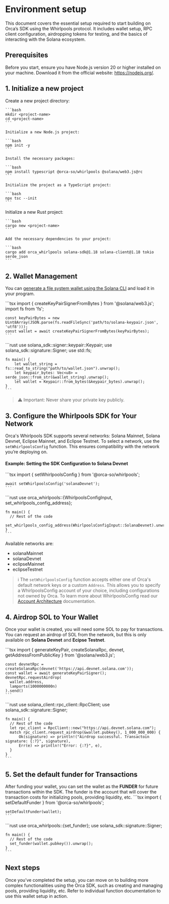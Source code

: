 
# Environment setup
This document covers the essential setup required to start building on Orca’s SDK using the Whirlpools protocol. It includes wallet setup, RPC client configuration, airdropping tokens for testing, and the basics of interacting with the Solana ecosystem.

## Prerequisites
Before you start, ensure you have Node.js version 20 or higher installed on your machine. Download it from the official website: https://nodejs.org/.

## 1. Initialize a new project
<Tabs groupId="programming-languages">
  <TabItem value="ts" label="Typescript" default>
    Create a new project directory:

    ```bash
    mkdir <project-name>
    cd <project-name>
    ```

    Initialize a new Node.js project:

    ```bash
    npm init -y
    ```

    Install the necessary packages:

    ```bash
    npm install typescript @orca-so/whirlpools @solana/web3.js@rc
    ```

    Initialize the project as a TypeScript project:

    ```bash
    npx tsc --init
    ```
  </TabItem>
  <TabItem value="rust" label="Rust">
    Initialize a new Rust project:

    ```bash
    cargo new <project-name>
    ```

    Add the necessary dependencies to your project:

    ```bash
    cargo add orca_whirlpools solana-sdk@1.18 solana-client@1.18 tokio serde_json
    ```
  </TabItem>
</Tabs>

## 2. Wallet Management
You can [generate a file system wallet using the Solana CLI](https://docs.solanalabs.com/cli/wallets/file-system) and load it in your program.

<Tabs groupId="programming-languages">
  <TabItem value="ts" label="Typescript" default>
    ```tsx
    import { createKeyPairSignerFromBytes } from '@solana/web3.js';
    import fs from 'fs';

    const keyPairBytes = new Uint8Array(JSON.parse(fs.readFileSync('path/to/solana-keypair.json', 'utf8')));
    const wallet = await createKeyPairSignerFromBytes(keyPairBytes);
    ```
  </TabItem>
  <TabItem value="rust" label="Rust">
    ```rust
    use solana_sdk::signer::keypair::Keypair;
    use solana_sdk::signature::Signer;
    use std::fs;

    fn main() {
        let wallet_string = fs::read_to_string("path/to/wallet.json").unwrap();
        let keypair_bytes: Vec<u8> = serde_json::from_str(&wallet_string).unwrap();
        let wallet = Keypair::from_bytes(&keypair_bytes).unwrap();
    }
    ```
  </TabItem>
</Tabs>

> ⚠️ Important: Never share your private key publicly.

## 3. Configure the Whirlpools SDK for Your Network
Orca's Whirlpools SDK supports several networks: Solana Mainnet, Solana Devnet, Eclipse Mainnet, and Eclipse Testnet. To select a network, use the `setWhirlpoolsConfig` function. This ensures compatibility with the network you’re deploying on.

#### Example: Setting the SDK Configuration to Solana Devnet
<Tabs groupId="programming-languages">
  <TabItem value="ts" label="Typescript" default>
    ```tsx
    import { setWhirlpoolsConfig } from '@orca-so/whirlpools';

    await setWhirlpoolsConfig('solanaDevnet');
    ```
  </TabItem>
  <TabItem value="rust" label="Rust">
    ```rust
    use orca_whirlpools::{WhirlpoolsConfigInput, set_whirlpools_config_address};

    fn main() {
      // Rest of the code
      set_whirlpools_config_address(WhirlpoolsConfigInput::SolanaDevnet).unwrap();
    }
    ```
  </TabItem>
</Tabs>

Available networks are:

- solanaMainnet
- solanaDevnet
- eclipseMainnet
- eclipseTestnet

> ℹ️ The `setWhirlpoolsConfig` function accepts either one of Orca's default network keys or a custom `Address`. This allows you to specify a WhirlpoolsConfig account of your choice, including configurations not owned by Orca. To learn more about WhirlpoolsConfig read our [Account Architecture](../../02-Architecture%20Overview/01-Account%20Architecture.md) documentation.

## 4. Airdrop SOL to Your Wallet
Once your wallet is created, you will need some SOL to pay for transactions. You can request an airdrop of SOL from the network, but this is only available on **Solana Devnet** and **Ecipse Testnet**.

<Tabs groupId="programming-languages">
  <TabItem value="ts" label="Typescript" default>
    ```tsx
    import { generateKeyPair, createSolanaRpc, devnet, getAddressFromPublicKey } from '@solana/web3.js';

    const devnetRpc = createSolanaRpc(devnet('https://api.devnet.solana.com'));
    const wallet = await generateKeyPairSigner();
    devnetRpc.requestAirdrop(
      wallet.address,
      lamports(1000000000n)
    ).send()
    ```
  </TabItem>
  <TabItem value="rust" label="Rust">
    ```rust
    use solana_client::rpc_client::RpcClient;
    use solana_sdk::signature::Signer;

    fn main() {
      // Rest of the code
      let rpc_client = RpcClient::new("https://api.devnet.solana.com");
      match rpc_client.request_airdrop(&wallet.pubkey(), 1_000_000_000) {
          Ok(signature) => println!("Airdrop successful. Transactoin signature: {:?}", signature),
          Err(e) => println!("Error: {:?}", e),
      }
    }
    ```
  </TabItem>
</Tabs>

## 5. Set the default funder for Transactions
After funding your wallet, you can set the wallet as the **FUNDER** for future transactions within the SDK. The funder is the account that will cover the transaction costs for initializing pools, providing liquidity, etc.
<Tabs groupId="programming-languages">
  <TabItem value="ts" label="Typescript" default>
    ```tsx
    import { setDefaultFunder } from '@orca-so/whirlpools';

    setDefaultFunder(wallet);
    ```
  </TabItem>
  <TabItem value="rust" label="Rust">
    ```rust
    use orca_whirlpools::{set_funder};
    use solana_sdk::signature::Signer;

    fn main() {
      // Rest of the code
      set_funder(wallet.pubkey()).unwrap();
    }
    ```
  </TabItem>
</Tabs>

## Next steps
Once you’ve completed the setup, you can move on to building more complex functionalities using the Orca SDK, such as creating and managing pools, providing liquidity, etc. Refer to individual function documentation to use this wallet setup in action.